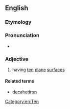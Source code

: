 ==English==

===Etymology===
{{confix|deca|hedral|lang=en}}

===Pronunciation===
* {{a|UK}} {{IPA|[ˌdɛkəˈhiːdɹəɫ]|lang=en}}

===Adjective===
{{en-adj|-}}

# having [[ten]] [[plane]] [[surface]]s

====Related terms====
* [[decahedron]]

[[Category:en:Ten]]